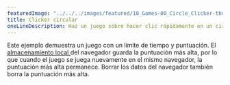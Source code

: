 ---
featuredImage: "../../../images/featured/10_Games-00_Circle_Clicker-thumbnail.png"
title: Clicker circular
oneLineDescription: Haz un juego sobre hacer clic rápidamente en un círculo y guarda la puntuación más alta.
---

Este ejemplo demuestra un juego con un límite de tiempo y puntuación. El <a href="https://developer.mozilla.org/en-US/docs/Web/API/Window/localStorage" target="_blank">almacenamiento local </a>del navegador guarda la puntuación más alta, por lo que cuando el juego se juega nuevamente en el mismo navegador, 
la puntuación más alta permanece. Borrar los datos del navegador también borra la puntuación más alta.